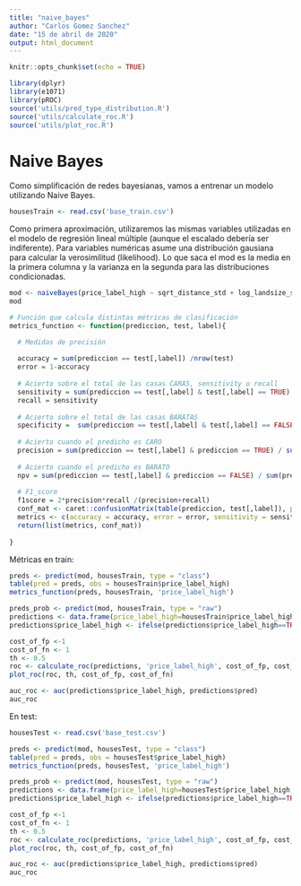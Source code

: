 ```yaml
---
title: "naive_bayes"
author: "Carlos Gomez Sanchez"
date: "15 de abril de 2020"
output: html_document
---
```


```r
knitr::opts_chunk$set(echo = TRUE)
```

```r
library(dplyr)
library(e1071)
library(pROC)
source('utils/pred_type_distribution.R')
source('utils/calculate_roc.R')
source('utils/plot_roc.R')
```


# Naive Bayes
Como simplificación de redes bayesianas, vamos a entrenar un modelo utilizando Naive Bayes.

```r
housesTrain <- read.csv('base_train.csv')
```

Como primera aproximación, utilizaremos las mismas variables utilizadas en el modelo de regresión lineal múltiple (aunque el escalado debería ser indiferente). Para variables numéricas asume una distribución gausiana para calcular la verosimilitud (likelihood). Lo que saca el mod es la media en la primera columna y la varianza en la segunda para las distribuciones condicionadas.

```r
mod <- naiveBayes(price_label_high ~ sqrt_distance_std + log_landsize_std + lattitude_std + longtitude_std + Type + rooms_cat + Regionname + bath_cat + year_built_cat + sell_rate_cat + Method + car_cat, data=housesTrain)
mod
```

```r
# Función que calcula distintas métricas de clasificación
metrics_function <- function(prediccion, test, label){

  # Medidas de precisión
  
  accuracy = sum(prediccion == test[,label]) /nrow(test)
  error = 1-accuracy
  
  # Acierto sobre el total de las casas CARAS, sensitivity o recall
  sensitivity = sum(prediccion == test[,label] & test[,label] == TRUE) / sum(test[,label] == TRUE)
  recall = sensitivity
  
  # Acierto sobre el total de las casas BARATAS
  specificity =  sum(prediccion == test[,label] & test[,label] == FALSE) / sum(test[,label] == FALSE)
  
  # Acierto cuando el predicho es CARO
  precision = sum(prediccion == test[,label] & prediccion == TRUE) / sum(prediccion == TRUE)
  
  # Acierto cuando el predicho es BARATO
  npv = sum(prediccion == test[,label] & prediccion == FALSE) / sum(prediccion == FALSE)
  
  # F1_score
  f1score = 2*precision*recall /(precision+recall)
  conf_mat <- caret::confusionMatrix(table(prediccion, test[,label]), positive="TRUE")
  metrics <- c(accuracy = accuracy, error = error, sensitivity = sensitivity, specificity = specificity, precision = precision, npv = npv, f1=f1score)
  return(list(metrics, conf_mat))
  
}
```

Métricas en train:

```r
preds <- predict(mod, housesTrain, type = "class")
table(pred = preds, obs = housesTrain$price_label_high)
metrics_function(preds, housesTrain, 'price_label_high')
```
```r
preds_prob <- predict(mod, housesTrain, type = "raw")
predictions <- data.frame(price_label_high=housesTrain$price_label_high, pred=preds_prob[,2])
predictions$price_label_high <- ifelse(predictions$price_label_high==TRUE,1,0)

cost_of_fp <-1
cost_of_fn <- 1
th <- 0.5
roc <- calculate_roc(predictions, 'price_label_high', cost_of_fp, cost_of_fn, n=500)
plot_roc(roc, th, cost_of_fp, cost_of_fn)
```


```r
auc_roc <- auc(predictions$price_label_high, predictions$pred)
auc_roc
```

En test:

```r
housesTest <- read.csv('base_test.csv')
```


```r
preds <- predict(mod, housesTest, type = "class")
table(pred = preds, obs = housesTest$price_label_high)
metrics_function(preds, housesTest, 'price_label_high')
```

```r
preds_prob <- predict(mod, housesTest, type = "raw")
predictions <- data.frame(price_label_high=housesTest$price_label_high, pred=preds_prob[,2])
predictions$price_label_high <- ifelse(predictions$price_label_high==TRUE,1,0)

cost_of_fp <-1
cost_of_fn <- 1
th <- 0.5
roc <- calculate_roc(predictions, 'price_label_high', cost_of_fp, cost_of_fn, n=500)
plot_roc(roc, th, cost_of_fp, cost_of_fn)
```

```r
auc_roc <- auc(predictions$price_label_high, predictions$pred)
auc_roc
```